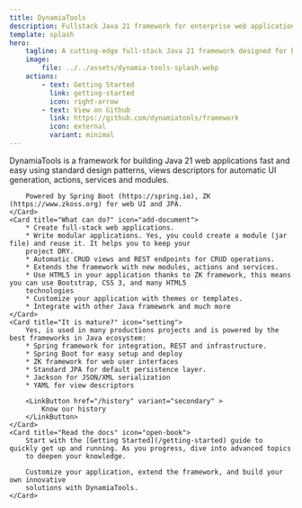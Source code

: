 ```yaml
---
title: DynamiaTools
description: Fullstack Java 21 framework for enterprise web applications powered by Spring Boot 3.5 and ZK 10
template: splash
hero:
    tagline: A cutting-edge full-stack Java 21 framework designed for building powerful enterprise web applications, harnessing the strength of Spring Boot 3 and the elegance of ZK 10.
    image:
        file: ../../assets/dynamia-tools-splash.webp
    actions:
        - text: Getting Started
          link: getting-started
          icon: right-arrow
        - text: View on Github
          link: https://github.com/dynamiatools/framework
          icon: external
          variant: minimal
---
```



<CardGrid stagger>
    <Card title="What is?" icon="pencil">
        DynamiaTools is a framework for building Java 21 web applications fast and easy using standard design patterns,
        views descriptors for automatic UI generation, actions, services and modules.

        Powered by Spring Boot (https://spring.io), ZK (https://www.zkoss.org) for web UI and JPA.
    </Card>
    <Card title="What can do?" icon="add-document">
        * Create full-stack web applications.
        * Write modular applications. Yes, you could create a module (jar file) and reuse it. It helps you to keep your
        project DRY.
        * Automatic CRUD views and REST endpoints for CRUD operations.
        * Extends the framework with new modules, actions and services.
        * Use HTML5 in your application thanks to ZK framework, this means you can use Bootstrap, CSS 3, and many HTML5
        technologies
        * Customize your application with themes or templates.
        * Integrate with other Java framework and much more
    </Card>
    <Card title="It is mature?" icon="setting">
        Yes, is used in many productions projects and is powered by the best frameworks in Java ecosystem:
        * Spring framework for integration, REST and infrastructure.
        * Spring Boot for easy setup and deploy
        * ZK framework for web user interfaces
        * Standard JPA for default persistence layer.
        * Jackson for JSON/XML serialization
        * YAML for view descriptors

        <LinkButton href="/history" variant="secondary" >
            Know our history
        </LinkButton>
    </Card>
    <Card title="Read the docs" icon="open-book">
        Start with the [Getting Started](/getting-started) guide to quickly get up and running. As you progress, dive into advanced topics
        to deepen your knowledge.

        Customize your application, extend the framework, and build your own innovative
        solutions with DynamiaTools.
    </Card>
</CardGrid>
